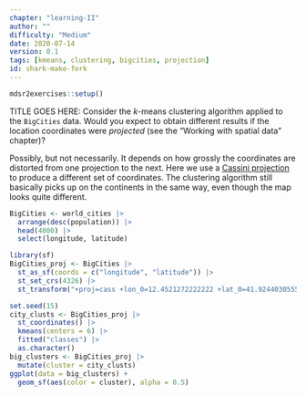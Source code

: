 ```yaml
---
chapter: "learning-II"
author: ""
difficulty: "Medium"
date: 2020-07-14 
version: 0.1
tags: [kmeans, clustering, bigcities, projection]
id: shark-make-fork
---
```


```r
mdsr2exercises::setup()
```

TITLE GOES HERE: Consider the $k$-means clustering algorithm applied to the `BigCities` data.
Would you expect to obtain different results if the location coordinates were *projected* (see the "Working with spatial data" chapter)?  


<!--begin-answer-->
Possibly, but not necessarily. It depends on how grossly the coordinates are distorted from one projection to the next. Here we use a [Cassini projection](https://en.wikipedia.org/wiki/Cassini_projection) to produce a different set of coordinates. The clustering algorithm still basically picks up on the continents in the same way, even though the map looks quite different. 

```r
BigCities <- world_cities |>
  arrange(desc(population)) |>
  head(4000) |>
  select(longitude, latitude)
```

```r
library(sf)
BigCities_proj <- BigCities |>
  st_as_sf(coords = c("longitude", "latitude")) |>
  st_set_crs(4326) |>
  st_transform("+proj=cass +lon_0=12.4521272222222 +lat_0=41.9244030555555 +x_0=0 +y_0=0 +ellps=WGS84 +units=m +no_defs")
```

```r
set.seed(15)
city_clusts <- BigCities_proj |>
  st_coordinates() |>
  kmeans(centers = 6) |>
  fitted("classes") |>
  as.character()
big_clusters <- BigCities_proj |>
  mutate(cluster = city_clusts)
ggplot(data = big_clusters) +
  geom_sf(aes(color = cluster), alpha = 0.5)
```
<!--end-answer-->


